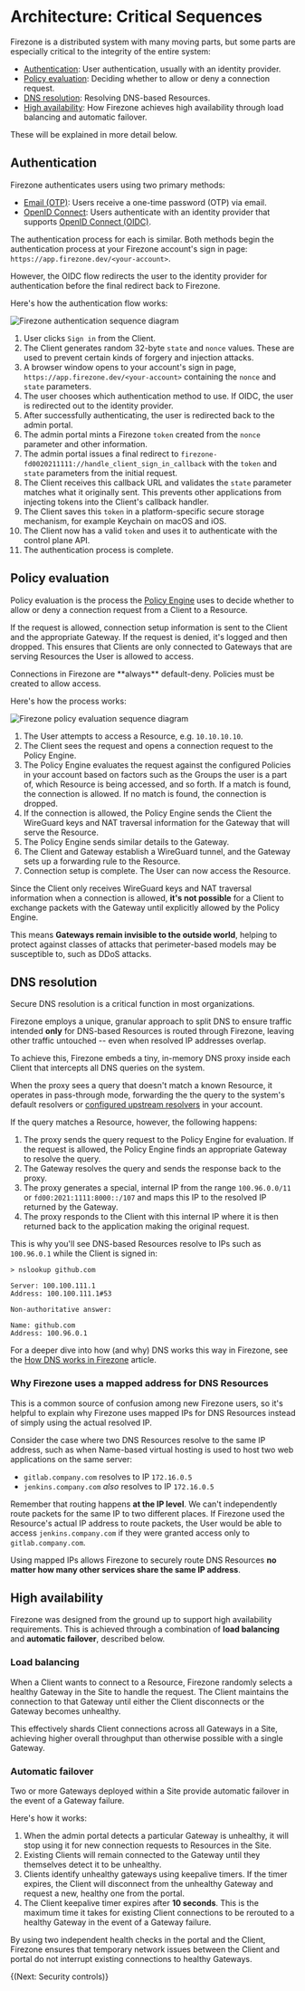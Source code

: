 
# Architecture: Critical Sequences

Firezone is a distributed system with many moving parts, but some parts are
especially critical to the integrity of the entire system:

- [Authentication](#authentication): User authentication, usually with an
  identity provider.
- [Policy evaluation](#policy-evaluation): Deciding whether to allow or deny a
  connection request.
- [DNS resolution](#dns-resolution): Resolving DNS-based Resources.
- [High availability](#high-availability): How Firezone achieves high
  availability through load balancing and automatic failover.

These will be explained in more detail below.

## Authentication

Firezone authenticates users using two primary methods:

- [Email (OTP)](/kb/authenticate/email): Users receive a one-time password (OTP)
  via email.
- [OpenID Connect](/kb/authenticate/oidc): Users authenticate with an identity
  provider that supports
  [OpenID Connect (OIDC)](https://openid.net/developers/how-connect-works/).

The authentication process for each is similar. Both methods begin the
authentication process at your Firezone account's sign in page:
`https://app.firezone.dev/<your-account>`.

However, the OIDC flow redirects the user to the identity provider for
authentication before the final redirect back to Firezone.

Here's how the authentication flow works:

<Link
  target="_blank"
  href="/images/kb/architecture/critical-sequences/authentication.svg"
>
  <Image
    src="/images/kb/architecture/critical-sequences/authentication.svg"
    alt="Firezone authentication sequence diagram"
    width={1200}
    height={1200}
  />
</Link>

1. User clicks `Sign in` from the Client.
1. The Client generates random 32-byte `state` and `nonce` values. These are
   used to prevent certain kinds of forgery and injection attacks.
1. A browser window opens to your account's sign in page,
   `https://app.firezone.dev/<your-account>` containing the `nonce` and `state`
   parameters.
1. The user chooses which authentication method to use. If OIDC, the user is
   redirected out to the identity provider.
1. After successfully authenticating, the user is redirected back to the admin
   portal.
1. The admin portal mints a Firezone `token` created from the `nonce` parameter
   and other information.
1. The admin portal issues a final redirect to
   `firezone-fd0020211111://handle_client_sign_in_callback` with the `token` and
   `state` parameters from the initial request.
1. The Client receives this callback URL and validates the `state` parameter
   matches what it originally sent. This prevents other applications from
   injecting tokens into the Client's callback handler.
1. The Client saves this `token` in a platform-specific secure storage
   mechanism, for example Keychain on macOS and iOS.
1. The Client now has a valid `token` and uses it to authenticate with the
   control plane API.
1. The authentication process is complete.

## Policy evaluation

Policy evaluation is the process the
[Policy Engine](/kb/architecture/core-components#policy-engine) uses to decide
whether to allow or deny a connection request from a Client to a Resource.

If the request is allowed, connection setup information is sent to the Client
and the appropriate Gateway. If the request is denied, it's logged and then
dropped. This ensures that Clients are only connected to Gateways that are
serving Resources the User is allowed to access.

<Alert color="info">
  Connections in Firezone are **always** default-deny. Policies must be created
  to allow access.
</Alert>

Here's how the process works:

<Link
  target="_blank"
  href="/images/kb/architecture/critical-sequences/policy-evaluation.svg"
>
  <Image
    src="/images/kb/architecture/critical-sequences/policy-evaluation.svg"
    alt="Firezone policy evaluation sequence diagram"
    width={1200}
    height={1200}
  />
</Link>

1. The User attempts to access a Resource, e.g. `10.10.10.10`.
1. The Client sees the request and opens a connection request to the Policy
   Engine.
1. The Policy Engine evaluates the request against the configured Policies in
   your account based on factors such as the Groups the user is a part of, which
   Resource is being accessed, and so forth. If a match is found, the connection
   is allowed. If no match is found, the connection is dropped.
1. If the connection is allowed, the Policy Engine sends the Client the
   WireGuard keys and NAT traversal information for the Gateway that will serve
   the Resource.
1. The Policy Engine sends similar details to the Gateway.
1. The Client and Gateway establish a WireGuard tunnel, and the Gateway sets up
   a forwarding rule to the Resource.
1. Connection setup is complete. The User can now access the Resource.

Since the Client only receives WireGuard keys and NAT traversal information when
a connection is allowed, **it's not possible** for a Client to exchange packets
with the Gateway until explicitly allowed by the Policy Engine.

This means **Gateways remain invisible to the outside world**, helping to
protect against classes of attacks that perimeter-based models may be
susceptible to, such as DDoS attacks.

## DNS resolution

Secure DNS resolution is a critical function in most organizations.

Firezone employs a unique, granular approach to split DNS to ensure traffic
intended **only** for DNS-based Resources is routed through Firezone, leaving
other traffic untouched -- even when resolved IP addresses overlap.

To achieve this, Firezone embeds a tiny, in-memory DNS proxy inside each Client
that intercepts all DNS queries on the system.

When the proxy sees a query that doesn't match a known Resource, it operates in
pass-through mode, forwarding the the query to the system's default resolvers or
[configured upstream resolvers](/kb/deploy/dns) in your account.

If the query matches a Resource, however, the following happens:

1. The proxy sends the query request to the Policy Engine for evaluation. If the
   request is allowed, the Policy Engine finds an appropriate Gateway to resolve
   the query.
1. The Gateway resolves the query and sends the response back to the proxy.
1. The proxy generates a special, internal IP from the range `100.96.0.0/11` or
   `fd00:2021:1111:8000::/107` and maps this IP to the resolved IP returned by
   the Gateway.
1. The proxy responds to the Client with this internal IP where it is then
   returned back to the application making the original request.

This is why you'll see DNS-based Resources resolve to IPs such as `100.96.0.1`
while the Client is signed in:

```text
> nslookup github.com

Server: 100.100.111.1
Address: 100.100.111.1#53

Non-authoritative answer:

Name: github.com
Address: 100.96.0.1
```

For a deeper dive into how (and why) DNS works this way in Firezone, see the
[How DNS works in Firezone](/blog/how-dns-works-in-firezone) article.

### Why Firezone uses a mapped address for DNS Resources

This is a common source of confusion among new Firezone users, so it's helpful
to explain why Firezone uses mapped IPs for DNS Resources instead of simply
using the actual resolved IP.

Consider the case where two DNS Resources resolve to the same IP address, such
as when Name-based virtual hosting is used to host two web applications on the
same server:

- `gitlab.company.com` resolves to IP `172.16.0.5`
- `jenkins.company.com` _also_ resolves to IP `172.16.0.5`

Remember that routing happens **at the IP level**. We can't independently route
packets for the same IP to two different places. If Firezone used the Resource's
actual IP address to route packets, the User would be able to access
`jenkins.company.com` if they were granted access only to `gitlab.company.com`.

Using mapped IPs allows Firezone to securely route DNS Resources **no matter how
many other services share the same IP address**.

## High availability

Firezone was designed from the ground up to support high availability
requirements. This is achieved through a combination of **load balancing** and
**automatic failover**, described below.

### Load balancing

When a Client wants to connect to a Resource, Firezone randomly selects a
healthy Gateway in the Site to handle the request. The Client maintains the
connection to that Gateway until either the Client disconnects or the Gateway
becomes unhealthy.

This effectively shards Client connections across all Gateways in a Site,
achieving higher overall throughput than otherwise possible with a single
Gateway.

### Automatic failover

Two or more Gateways deployed within a Site provide automatic failover in the
event of a Gateway failure.

Here's how it works:

1. When the admin portal detects a particular Gateway is unhealthy, it will stop
   using it for new connection requests to Resources in the Site.
1. Existing Clients will remain connected to the Gateway until they themselves
   detect it to be unhealthy.
1. Clients identify unhealthy gateways using keepalive timers. If the timer
   expires, the Client will disconnect from the unhealthy Gateway and request a
   new, healthy one from the portal.
1. The Client keepalive timer expires after **10 seconds**. This is the maximum
   time it takes for existing Client connections to be rerouted to a healthy
   Gateway in the event of a Gateway failure.

By using two independent health checks in the portal and the Client, Firezone
ensures that temporary network issues between the Client and portal do not
interrupt existing connections to healthy Gateways.

{(<NextStep href="/kb/architecture/security-controls">Next: Security
controls</NextStep>)}

<SupportOptions />
